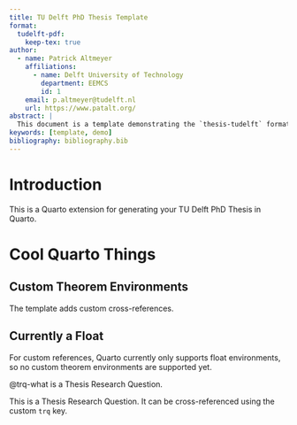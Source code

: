 ```yaml
---
title: TU Delft PhD Thesis Template
format:
  tudelft-pdf:
    keep-tex: true  
author:
  - name: Patrick Altmeyer
    affiliations:
      - name: Delft University of Technology
        department: EEMCS
        id: 1
    email: p.altmeyer@tudelft.nl
    url: https://www.patalt.org/
abstract: |
  This document is a template demonstrating the `thesis-tudelft` format.
keywords: [template, demo]
bibliography: bibliography.bib  
---
```


# Introduction

This is a Quarto extension for generating your TU Delft PhD Thesis in Quarto.

# Cool Quarto Things

## Custom Theorem Environments

The template adds custom cross-references.

::: {.callout-warning}

<!-- TODO: Adapt when possible -->

## Currently a Float 

For custom references, Quarto currently only supports float environments, so no custom theorem environments are supported yet.

:::

@trq-what is a Thesis Research Question.

::: {#trq-what}

This is a Thesis Research Question. It can be cross-referenced using the custom `trq` key. 

:::
